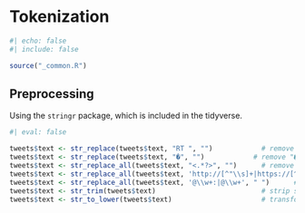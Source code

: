 # Tokenization {#sec-tokenization}

```r
#| echo: false
#| include: false

source("_common.R")
```

## Preprocessing

Using the `stringr` package, which is included in the tidyverse.

```r
#| eval: false

tweets$text <- str_replace(tweets$text, "RT ", "")            # remove "RT "
tweets$text <- str_replace(tweets$text, "�", "")            # remove "�"
tweets$text <- str_replace_all(tweets$text, "<.*?>", "")      # remove html tags 
tweets$text <- str_replace_all(tweets$text, 'http://[^"\\s]+|https://[^"\\s]+', " ")  # links
tweets$text <- str_replace_all(tweets$text, '@\\w+:|@\\w+', " ")      # remove handles
tweets$text <- str_trim(tweets$text)                          # strip surrounding whitespace
tweets$text <- str_to_lower(tweets$text)                      # transform to lower case 
```

